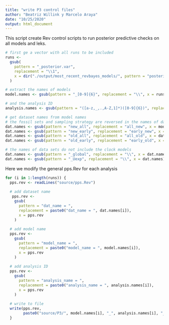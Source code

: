 ```yaml
---
title: "write P3 control files"
author: "Beatriz Willink y Marcelo Araya"
date: "10/25/2020"
output: html_document
---
```

This script create Rev control scripts to run posterior predictive checks on all models and leks.
```r
# first ge a vector with all runs to be included
runs <-
  gsub(
    pattern = "_posterior.var",
    replacement = "\\1",
    x = dir("./output/most_recent_revbayes_models/", pattern = "posterior.var")
  )

# extract the names of models
model.names <- gsub(pattern = "_[0-9]{6}", replacement = "\\", x = runs)

# and the analysis ID
analysis.names <- gsub(pattern = "([a-z,_,.,A-Z,1]*)([0-9]{6})", replacement = "\\2", x = runs)

# get dataset names from model names
# the fossil sets and sampling strategy are reversed in the names of datasets
dat.names <- gsub(pattern = "new_all", replacement = "all_new", x = model.names)
dat.names <- gsub(pattern = "new_early", replacement = "early_new", x = dat.names)
dat.names <- gsub(pattern = "old_all", replacement = "all_old", x = dat.names)
dat.names <- gsub(pattern = "old_early", replacement = "early_old", x = dat.names)

# the names of data sets do not include the clock models
dat.names <- gsub(pattern = "_global", replacement = "\\", x = dat.names)
dat.names <- gsub(pattern = "_Uexp", replacement = "\\", x = dat.names)
```

Here we modify the general pps.Rev for each analysis
```r
for (i in 1:length(runs)) {
  pps.rev <- readLines("source/pps.Rev")
   
  # add dataset name
   pps.rev <-
    gsub(
      pattern = "dat_name = ",
      replacement = paste0("dat_name = ", dat.names[i]),
      x = pps.rev
    )
   
  # add model name
  pps.rev <-
    gsub(
      pattern = "model_name = ",
      replacement = paste0("model_name = ", model.names[i]),
      x = pps.rev
    )
  
  # add analysis ID
  pps.rev <-
    gsub(
      pattern = "analysis_name = ",
      replacement = paste0("analysis_name = ", analysis.names[i]),
      x = pps.rev
    )
  
  # write to file
  write(pps.rev,
        paste0("source/P3/", model.names[i], "_", analysis.names[i], "_pps.Rev"))
  }
```

